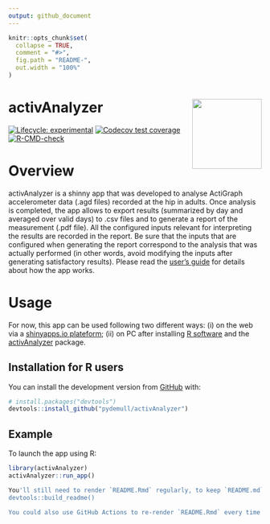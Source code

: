 ```yaml
---
output: github_document
---
```


```r
knitr::opts_chunk$set(
  collapse = TRUE,
  comment = "#>",
  fig.path = "README-",
  out.width = "100%"
)
```

# activAnalyzer <img src="inst/app/www/favicon.png" align="right" height="138.5" />


<!-- badges: start -->
[![Lifecycle: experimental](https://img.shields.io/badge/lifecycle-experimental-orange.svg)](https://lifecycle.r-lib.org/articles/stages.html#experimental)
[![Codecov test coverage](https://codecov.io/gh/pydemull/activAnalyzer/branch/master/graph/badge.svg)](https://codecov.io/gh/pydemull/activAnalyzer?branch=master)
[![R-CMD-check](https://github.com/pydemull/activAnalyzer/workflows/R-CMD-check/badge.svg)](https://github.com/pydemull/activAnalyzer/actions)
<!-- badges: end -->

# Overview

activAnalyzer is a shinny app that was developed to analyse ActiGraph accelerometer data (.agd files) recorded at the hip in adults. Once analysis is completed, the app allows to export results (summarized by day and averaged over valid days) to .csv files and to generate a report of the measurement (.pdf file). All the configured inputs relevant for interpreting the results are recorded in the report. Be sure that the inputs that are configured when generating the report correspond to the analysis that was actually performed (in other words, avoid modifying the inputs after generating satisfactory results). Please read the [user's guide](https://github.com/pydemull/activAnalyzer/blob/master/inst/guide/user_guide_en.pdf) for details about how the app works.

# Usage

For now, this app can be used following two different ways: (i) on the web via a [shinyapps.io plateform](https://pydemull.shinyapps.io/activAnalyzer/); (ii) on PC after installing [R software](https://cran.rstudio.com/) and the [activAnalyzer](https://github.com/pydemull/activAnalyzer) package.

## Installation for R users

You can install the development version from [GitHub](https://github.com/) with:

``` r
# install.packages("devtools")
devtools::install_github("pydemull/activAnalyzer")
```

## Example

To launch the app using R:

```r
library(activAnalyzer)
activAnalyzer::run_app()
```


```r
You'll still need to render `README.Rmd` regularly, to keep `README.md` up-to-date:
devtools::build_readme()

You could also use GitHub Actions to re-render `README.Rmd` every time you push. An example workflow can be found here: <https://github.com/r-lib/actions/tree/master/examples>.
```

